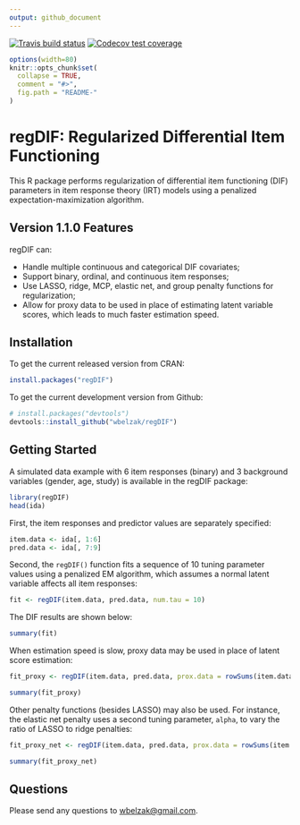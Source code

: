 ```yaml
---
output: github_document
---
```


<!-- README.md is generated from README.Rmd. -->

<!-- badges: start -->
[![Travis build status](https://travis-ci.org/wbelzak/regDIF.svg?branch=master)](https://travis-ci.org/wbelzak/regDIF)
[![Codecov test coverage](https://codecov.io/gh/wbelzak/regDIF/branch/master/graph/badge.svg)](https://codecov.io/gh/wbelzak/regDIF?branch=master)
<!-- badges: end -->

```r
options(width=80)
knitr::opts_chunk$set(
  collapse = TRUE,
  comment = "#>",
  fig.path = "README-"
)
```

# regDIF: Regularized Differential Item Functioning

This R package performs regularization of differential item functioning (DIF) parameters in item response theory (IRT) models using a penalized expectation-maximization algorithm.
 
## Version 1.1.0 Features

regDIF can:

* Handle multiple continuous and categorical DIF covariates;
* Support binary, ordinal, and continuous item responses;
* Use LASSO, ridge, MCP, elastic net, and group penalty functions for regularization;
* Allow for proxy data to be used in place of estimating latent variable scores, which leads to
much faster estimation speed.

## Installation

To get the current released version from CRAN:

```R
install.packages("regDIF")
```

To get the current development version from Github:

```R
# install.packages("devtools")
devtools::install_github("wbelzak/regDIF")
```

## Getting Started

A simulated data example with 6 item responses (binary) and 3 background variables (gender, age, study) is available in the regDIF package:

```r
library(regDIF)
head(ida)
```

First, the item responses and predictor values are separately specified:

```r
item.data <- ida[, 1:6]
pred.data <- ida[, 7:9]
```

Second, the `regDIF()` function fits a sequence of 10 tuning parameter values using a penalized
EM algorithm, which assumes a normal latent variable affects all item responses:

```r
fit <- regDIF(item.data, pred.data, num.tau = 10)
```

The DIF results are shown below:

```r
summary(fit)
```

When estimation speed is slow, proxy data may be used in place of latent score estimation:
```r
fit_proxy <- regDIF(item.data, pred.data, prox.data = rowSums(item.data))
```
```r
summary(fit_proxy)
```

Other penalty functions (besides LASSO) may also be used. For instance, the elastic net penalty uses
a second tuning parameter, `alpha`, to vary the ratio of LASSO to ridge penalties:
```r
fit_proxy_net <- regDIF(item.data, pred.data, prox.data = rowSums(item.data), alpha = .5)
```
```r
summary(fit_proxy_net)
```

## Questions

Please send any questions to <wbelzak@gmail.com>.
